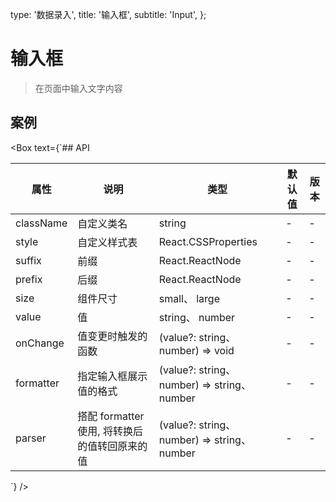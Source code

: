   type: '数据录入',
  title: '输入框',
  subtitle: 'Input',
};

# 输入框

> 在页面中输入文字内容

<Box>

## 案例

  <Snapshot name="input" />
</Box>

<Box text={`## API

| 属性      | 说明                                          | 类型                                         | 默认值 | 版本 |
| --------- | --------------------------------------------- | -------------------------------------------- | ------ | ---- |
| className | 自定义类名                                    | string                                       | -      | -    |
| style     | 自定义样式表                                  | React.CSSProperties                          | -      | -    |
| suffix    | 前缀                                          | React.ReactNode                              | -      | -    |
| prefix    | 后缀                                          | React.ReactNode                              | -      | -    |
| size      | 组件尺寸                                      | small、 large                                | -      | -    |
| value     | 值                                            | string、 number                              | -      | -    |
| onChange  | 值变更时触发的函数                            | (value?: string、 number) => void            | -      | -    |
| formatter | 指定输入框展示值的格式                        | (value?: string、 number) => string、 number | -      | -    |
| parser    | 搭配 formatter 使用, 将转换后的值转回原来的值 | (value?: string、 number) => string、number  | -      | -    |

`} />
